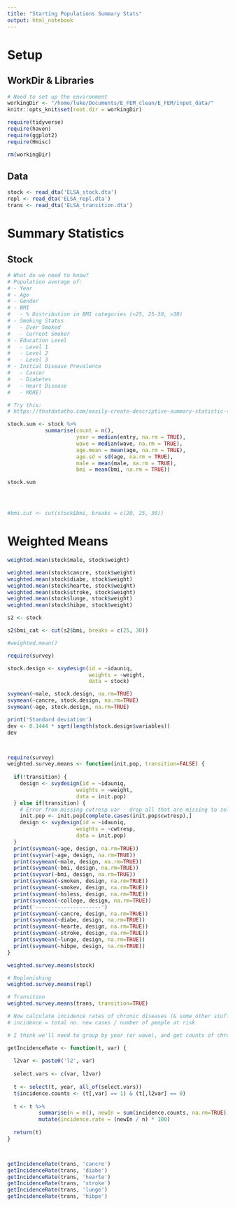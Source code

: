 ```yaml
---
title: "Starting Populations Summary Stats"
output: html_notebook
---
```


# Setup

## WorkDir & Libraries
```r
# Need to set up the environment
workingDir <- "/home/luke/Documents/E_FEM_clean/E_FEM/input_data/"
knitr::opts_knit$set(root.dir = workingDir)

require(tidyverse)
require(haven)
require(ggplot2)
require(Hmisc)

rm(workingDir)
```

## Data
```r

stock <- read_dta('ELSA_stock.dta')
repl <- read_dta('ELSA_repl.dta')
trans <- read_dta('ELSA_transition.dta')

```

# Summary Statistics
## Stock
```r
# What do we need to know?
# Population average of:
# - Year
# - Age
# - Gender
# - BMI
#   - % Distribution in BMI categories (<25, 25-30, >30)
# - Smoking Status
#   - Ever Smoked
#   - Current Smoker
# - Education Level
#   - Level 1
#   - Level 2
#   - Level 3
# - Initial Disease Prevalence
#   - Cancer
#   - Diabetes
#   - Heart Disease
#   - MORE!

# Try this:
# https://thatdatatho.com/easily-create-descriptive-summary-statistic-tables-r-studio/

stock.sum <- stock %>%
            summarise(count = n(),
                      year = median(entry, na.rm = TRUE),
                      wave = median(wave, na.rm = TRUE),
                      age.mean = mean(age, na.rm = TRUE),
                      age.sd = sd(age, na.rm = TRUE),
                      male = mean(male, na.rm = TRUE),
                      bmi = mean(bmi, na.rm = TRUE))

stock.sum




#bmi.cut <- cut(stock$bmi, breaks = c(20, 25, 30))
```

# Weighted Means
```r
weighted.mean(stock$male, stock$weight)

weighted.mean(stock$cancre, stock$weight)
weighted.mean(stock$diabe, stock$weight)
weighted.mean(stock$hearte, stock$weight)
weighted.mean(stock$stroke, stock$weight)
weighted.mean(stock$lunge, stock$weight)
weighted.mean(stock$hibpe, stock$weight)

```


```r
s2 <- stock

s2$bmi_cat <- cut(s2$bmi, breaks = c(25, 30))

#weighted.mean()
```

```r
require(survey)

stock.design <- svydesign(id = ~idauniq,
                          weights = ~weight,
                          data = stock)

svymean(~male, stock.design, na.rm=TRUE)
svymean(~cancre, stock.design, na.rm=TRUE)
svymean(~age, stock.design, na.rm=TRUE)

print('Standard deviation')
dev <- 0.1444 * sqrt(length(stock.design$variables))
dev




```

```r
require(survey)
weighted.survey.means <- function(init.pop, transition=FALSE) {
  
  if(!transition) {
    design <- svydesign(id = ~idauniq,
                      weights = ~weight,
                      data = init.pop)
  } else if(transition) {
    # Error from missing cwtresp var - drop all that are missing to solve
    init.pop <- init.pop[complete.cases(init.pop$cwtresp),]
    design <- svydesign(id = ~idauniq,
                      weights = ~cwtresp,
                      data = init.pop)
  }
  print(svymean(~age, design, na.rm=TRUE))
  print(svyvar(~age, design, na.rm=TRUE))
  print(svymean(~male, design, na.rm=TRUE))
  print(svymean(~bmi, design, na.rm=TRUE))
  print(svyvar(~bmi, design, na.rm=TRUE))
  print(svymean(~smoken, design, na.rm=TRUE))
  print(svymean(~smokev, design, na.rm=TRUE))
  print(svymean(~hsless, design, na.rm=TRUE))
  print(svymean(~college, design, na.rm=TRUE))
  print('---------------------')
  print(svymean(~cancre, design, na.rm=TRUE))
  print(svymean(~diabe, design, na.rm=TRUE))
  print(svymean(~hearte, design, na.rm=TRUE))
  print(svymean(~stroke, design, na.rm=TRUE))
  print(svymean(~lunge, design, na.rm=TRUE))
  print(svymean(~hibpe, design, na.rm=TRUE))
}

weighted.survey.means(stock)
```

```r
# Replenishing
weighted.survey.means(repl)
```

```r
# Transition
weighted.survey.means(trans, transition=TRUE)
```

```r
# Now calculate incidence rates of chronic diseases (& some other stuff)
# incidence = total no. new cases / number of people at risk

# I think we'll need to group by year (or wave), and get counts of chronic disease ==1

getIncidenceRate <- function(t, var) {
  
  l2var <- paste0('l2', var)
  
  select.vars <- c(var, l2var)
  
  t <- select(t, year, all_of(select.vars))
  t$incidence.counts <- (t[,var] == 1) & (t[,l2var] == 0)
  
  t <- t %>%
          summarise(n = n(), newIn = sum(incidence.counts, na.rm=TRUE)) %>%
          mutate(incidence.rate = (newIn / n) * 100)
  
  return(t)
}



getIncidenceRate(trans, 'cancre')
getIncidenceRate(trans, 'diabe')
getIncidenceRate(trans, 'hearte')
getIncidenceRate(trans, 'stroke')
getIncidenceRate(trans, 'lunge')
getIncidenceRate(trans, 'hibpe')
```

